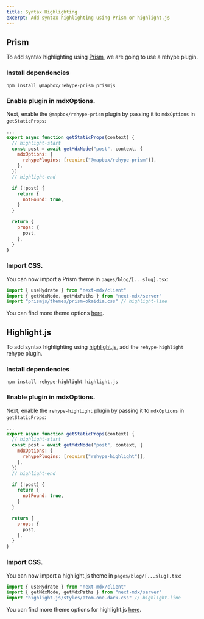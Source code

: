 ```yaml
---
title: Syntax Highlighting
excerpt: Add syntax highlighting using Prism or highlight.js
---
```


## Prism

To add syntax highlighting using [Prism](https://prismjs.com), we are going to use a rehype plugin.

### Install dependencies

```
npm install @mapbox/rehype-prism prismjs
```

### Enable plugin in mdxOptions.

Next, enable the `@mapbox/rehype-prism` plugin by passing it to `mdxOptions` in `getStaticProps`:

```jsx title=pages/blog/[...slug].tsx
...
export async function getStaticProps(context) {
  // highlight-start
  const post = await getMdxNode("post", context, {
    mdxOptions: {
      rehypePlugins: [require("@mapbox/rehype-prism")],
    },
  })
  // highlight-end

  if (!post) {
    return {
      notFound: true,
    }
  }

  return {
    props: {
      post,
    },
  }
}
```

### Import CSS.

You can now import a Prism theme in `pages/blog/[...slug].tsx`:

```jsx title=pages/blog/[...slug].tsx
import { useHydrate } from "next-mdx/client"
import { getMdxNode, getMdxPaths } from "next-mdx/server"
import "prismjs/themes/prism-okaidia.css" // highlight-line
```

You can find more theme options [here](https://github.com/PrismJS/prism-themes).

## Highlight.js

To add syntax highlighting using [highlight.js](https://highlightjs.org), add the `rehype-highlight` rehype plugin.

### Install dependencies

```
npm install rehype-highlight highlight.js
```

### Enable plugin in mdxOptions.

Next, enable the `rehype-highlight` plugin by passing it to `mdxOptions` in `getStaticProps`:

```jsx title=pages/blog/[...slug].tsx
...
export async function getStaticProps(context) {
  // highlight-start
  const post = await getMdxNode("post", context, {
    mdxOptions: {
      rehypePlugins: [require("rehype-highlight")],
    },
  })
  // highlight-end

  if (!post) {
    return {
      notFound: true,
    }
  }

  return {
    props: {
      post,
    },
  }
}
```

### Import CSS.

You can now import a highlight.js theme in `pages/blog/[...slug].tsx`:

```jsx title=pages/blog/[...slug].tsx
import { useHydrate } from "next-mdx/client"
import { getMdxNode, getMdxPaths } from "next-mdx/server"
import "highlight.js/styles/atom-one-dark.css" // highlight-line
```

You can find more theme options for highlight.js [here](https://github.com/highlightjs/highlight.js/tree/main/src/styles).
